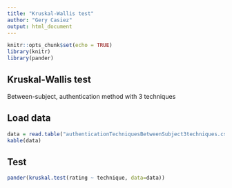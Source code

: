 ```yaml
---
title: "Kruskal-Wallis test"
author: "Gery Casiez"
output: html_document
---
```


```r
knitr::opts_chunk$set(echo = TRUE)
library(knitr)
library(pander)
```

## Kruskal-Wallis test

Between-subject, authentication method with 3 techniques

## Load data

```r
data = read.table("authenticationTechniquesBetweenSubject3techniques.csv", header=TRUE, sep=",")
kable(data)
```

## Test

```r
pander(kruskal.test(rating ~ technique, data=data))
```


